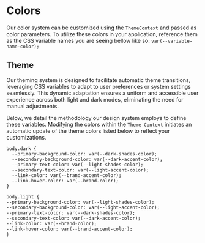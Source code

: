 
<Meta title="System/Colors" />

# Colors

Our color system can be customized using the `ThemeContext` and passed as color parameters. To utilize these colors in your application, reference them as the CSS variable names you are seeing bellow like so: `var(--variable-name-color);`

<ColorPalette>
  <ColorItem
    title="Brand Colors"
    subtitle="The identity of our brand. Apply these colors liberally to your layout."
    colors={{
      "--brand-color": defaultColors.brandColor,
      "--brand-accent-color": defaultColors.brandAccent,
    }}
  />
  <ColorItem
    title="Greyscale"
    subtitle="Ideal for backgrounds and text. Ensure contrast ratios meet accessibility standards."
    colors={{
      "--light-shades-color": defaultColors.lightShades,
      "--light-accent-color": defaultColors.lightAccent,
      "--dark-accent-color": defaultColors.darkAccent,
      "--dark-shades-color": defaultColors.darkShades,
    }}
  />
  <ColorItem
    title="Semantic Colors"
    subtitle="Contain semantic information and should be used consistently across the application."
    colors={{
      "--success-color": defaultColors.success,
      "--warning-color": defaultColors.warning,
      "--danger-color": defaultColors.danger,
    }}
  />
</ColorPalette>

## Theme

Our theming system is designed to facilitate automatic theme transitions, leveraging CSS variables to adapt to user preferences or system settings seamlessly. This dynamic adaptation ensures a uniform and accessible user experience across both light and dark modes, eliminating the need for manual adjustments.

Below, we detail the methodology our design system employs to define these variables. Modifying the colors within the `Theme Context` initiates an automatic update of the theme colors listed below to reflect your customizations.

```
body.dark {
  --primary-background-color: var(--dark-shades-color);
  --secondary-background-color: var(--dark-accent-color);
  --primary-text-color: var(--light-shades-color);
  --secondary-text-color: var(--light-accent-color);
  --link-color: var(--brand-accent-color);
  --link-hover-color: var(--brand-color);
}

body.light {
--primary-background-color: var(--light-shades-color);
--secondary-background-color: var(--light-accent-color);
--primary-text-color: var(--dark-shades-color);
--secondary-text-color: var(--dark-accent-color);
--link-color: var(--brand-color);
--link-hover-color: var(--brand-accent-color);
}

```

```

```
